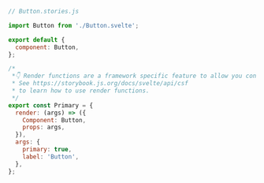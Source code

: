 ```js
// Button.stories.js

import Button from './Button.svelte';

export default {
  component: Button,
};

/*
 *👇 Render functions are a framework specific feature to allow you control on how the component renders.
 * See https://storybook.js.org/docs/svelte/api/csf
 * to learn how to use render functions.
 */
export const Primary = {
  render: (args) => ({
    Component: Button,
    props: args,
  }),
  args: {
    primary: true,
    label: 'Button',
  },
};
```
